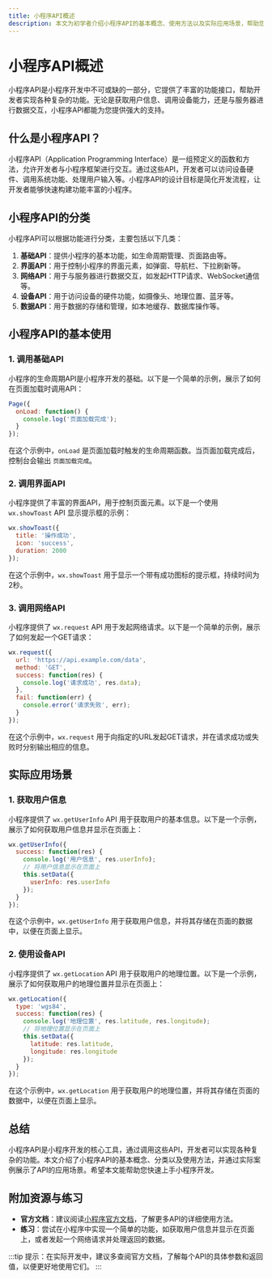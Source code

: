 ```yaml
---
title: 小程序API概述
description: 本文为初学者介绍小程序API的基本概念、使用方法以及实际应用场景，帮助您快速上手小程序开发。
---
```


# 小程序API概述

小程序API是小程序开发中不可或缺的一部分，它提供了丰富的功能接口，帮助开发者实现各种复杂的功能。无论是获取用户信息、调用设备能力，还是与服务器进行数据交互，小程序API都能为您提供强大的支持。

## 什么是小程序API？

小程序API（Application Programming Interface）是一组预定义的函数和方法，允许开发者与小程序框架进行交互。通过这些API，开发者可以访问设备硬件、调用系统功能、处理用户输入等。小程序API的设计目标是简化开发流程，让开发者能够快速构建功能丰富的小程序。

## 小程序API的分类

小程序API可以根据功能进行分类，主要包括以下几类：

1. **基础API**：提供小程序的基本功能，如生命周期管理、页面路由等。
2. **界面API**：用于控制小程序的界面元素，如弹窗、导航栏、下拉刷新等。
3. **网络API**：用于与服务器进行数据交互，如发起HTTP请求、WebSocket通信等。
4. **设备API**：用于访问设备的硬件功能，如摄像头、地理位置、蓝牙等。
5. **数据API**：用于数据的存储和管理，如本地缓存、数据库操作等。

## 小程序API的基本使用

### 1. 调用基础API

小程序的生命周期API是小程序开发的基础。以下是一个简单的示例，展示了如何在页面加载时调用API：

```javascript
Page({
  onLoad: function() {
    console.log('页面加载完成');
  }
});
```

在这个示例中，`onLoad` 是页面加载时触发的生命周期函数。当页面加载完成后，控制台会输出 `页面加载完成`。

### 2. 调用界面API

小程序提供了丰富的界面API，用于控制页面元素。以下是一个使用 `wx.showToast` API 显示提示框的示例：

```javascript
wx.showToast({
  title: '操作成功',
  icon: 'success',
  duration: 2000
});
```

在这个示例中，`wx.showToast` 用于显示一个带有成功图标的提示框，持续时间为2秒。

### 3. 调用网络API

小程序提供了 `wx.request` API 用于发起网络请求。以下是一个简单的示例，展示了如何发起一个GET请求：

```javascript
wx.request({
  url: 'https://api.example.com/data',
  method: 'GET',
  success: function(res) {
    console.log('请求成功', res.data);
  },
  fail: function(err) {
    console.error('请求失败', err);
  }
});
```

在这个示例中，`wx.request` 用于向指定的URL发起GET请求，并在请求成功或失败时分别输出相应的信息。

## 实际应用场景

### 1. 获取用户信息

小程序提供了 `wx.getUserInfo` API 用于获取用户的基本信息。以下是一个示例，展示了如何获取用户信息并显示在页面上：

```javascript
wx.getUserInfo({
  success: function(res) {
    console.log('用户信息', res.userInfo);
    // 将用户信息显示在页面上
    this.setData({
      userInfo: res.userInfo
    });
  }
});
```

在这个示例中，`wx.getUserInfo` 用于获取用户信息，并将其存储在页面的数据中，以便在页面上显示。

### 2. 使用设备API

小程序提供了 `wx.getLocation` API 用于获取用户的地理位置。以下是一个示例，展示了如何获取用户的地理位置并显示在页面上：

```javascript
wx.getLocation({
  type: 'wgs84',
  success: function(res) {
    console.log('地理位置', res.latitude, res.longitude);
    // 将地理位置显示在页面上
    this.setData({
      latitude: res.latitude,
      longitude: res.longitude
    });
  }
});
```

在这个示例中，`wx.getLocation` 用于获取用户的地理位置，并将其存储在页面的数据中，以便在页面上显示。

## 总结

小程序API是小程序开发的核心工具，通过调用这些API，开发者可以实现各种复杂的功能。本文介绍了小程序API的基本概念、分类以及使用方法，并通过实际案例展示了API的应用场景。希望本文能帮助您快速上手小程序开发。

## 附加资源与练习

- **官方文档**：建议阅读[小程序官方文档](https://developers.weixin.qq.com/miniprogram/dev/api/)，了解更多API的详细使用方法。
- **练习**：尝试在小程序中实现一个简单的功能，如获取用户信息并显示在页面上，或者发起一个网络请求并处理返回的数据。

:::tip
提示：在实际开发中，建议多查阅官方文档，了解每个API的具体参数和返回值，以便更好地使用它们。
:::